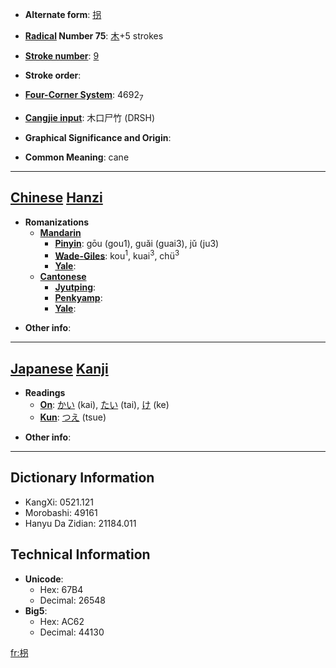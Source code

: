 * '''Alternate form''': [[拐]]

* '''[[Wiktionary:Chinese radical index| Radical]] Number 75''': [[Wiktionary:Chinese radical index 木|木]]+5 strokes

* '''[[Wiktionary:Chinese total strokes index|Stroke number]]''': [[Wiktionary:Chinese total strokes index 9|9]]

* '''Stroke order''': 

* '''[[Wiktionary:Chinese four corner index|Four-Corner System]]''': 4692<sub>7</sub>

* '''[[Wiktionary:Chinese Cangjie index|Cangjie input]]''': 木口尸竹 (DRSH)

* '''Graphical Significance and Origin''': 

* '''Common Meaning''': cane

----

== [[Chinese]] [[Hanzi]] ==

* '''Romanizations'''
** '''[[Mandarin]]'''
*** '''[[Pinyin]]''': gōu (gou1), guǎi (guai3), jǔ (ju3)
*** '''[[Wade-Giles]]''': kou<sup>1</sup>, kuai<sup>3</sup>, chü<sup>3</sup>
*** '''[[Yale]]''': 
** '''[[Cantonese]]'''
*** '''[[Jyutping]]''':
*** '''[[Penkyamp]]''': 
*** '''[[Yale]]''': 

* '''Other info''': 

----

== [[Japanese]] [[Kanji]] ==

* '''Readings'''
** '''[[On]]''': [[かい]] (kai), [[たい]] (tai), [[け]] (ke)
** '''[[Kun]]''': [[つえ]] (tsue)

* '''Other info''':  

----

== Dictionary Information ==

* KangXi: 0521.121
* Morobashi: 49161
* Hanyu Da Zidian: 21184.011

== Technical Information ==

* '''Unicode''':
** Hex: 67B4
** Decimal: 26548
* '''Big5''':
** Hex: AC62
** Decimal: 44130

[[fr:枴]]